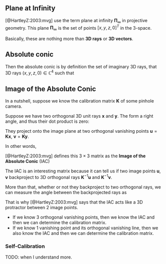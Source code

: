 ## Plane at Infinity

[@HartleyZ:2003:mvg] use the term plane at infinity $\mathbf{\Pi}_\infty$ in
projective geometry. This plane $\mathbf{\Pi}_\infty$ is the set of points $[x,
y, z, 0]^T$ in the $3$-space.

Basically, these are nothing more than **3D rays** or **3D vectors**.

## Absolute conic

Then the absolute conic is by definition the set of imaginary 3D rays, that 3D
rays $(x, y, z, 0) \in \mathbb{C}^4$ such that

\begin{equation}
  \begin{bmatrix} x & y & z \end{bmatrix}
  \begin{bmatrix} 1 & 0 & 0 \\
                  0 & 1 & 0 \\
                  0 & 0 & 1 \\
  \end{bmatrix}
  \begin{bmatrix} x \\ y \\ z \end{bmatrix}
  = 0
\end{equation}

## Image of the Absolute Conic

In a nutshell, suppose we know the calibration matrix $\mathbf{K}$ of some pinhole camera.

Suppose we have two orthogonal 3D unit rays $\mathbf{x}$ and $\mathbf{y}$. The form a
right angle, and thus their dot product is zero:

\begin{equation}
  \mathbf{x}^T \mathbf{y} = 0
\end{equation}

They project onto the image plane at two orthogonal vanishing points
$\mathbf{u} = \mathbf{K} \mathbf{x}$, $\mathbf{v} = \mathbf{K} \mathbf{y}$.

In other words,
\begin{equation}
  \mathbf{u}^T (\mathbf{K}^{-T} \mathbf{K}^T) \mathbf{y} = 0
\end{equation}

[@HartleyZ:2003:mvg] defines this $3\times3$ matrix as the **Image of the Absolute Conic** (IAC)
\begin{equation}
  \mathbf{\Omega}_\infty = \mathbf{K}^{-T} \mathbf{K}^T$
\end{equation}

The IAC is an interesting matrix because it can tell us if two image
points $\mathbf{u}$, $\mathbf{v}$ backproject to 3D orthogonal rays
$\mathbf{K}^{-1} \mathbf{u}$ and $\mathbf{K}^{-1} \mathbf{v}$.

More than that, whether or not they backproject to two orthogonal rays, we can
measure the angle between the backprojected rays as

\begin{equation}
\mathrm{arccos}
  \left(
    \frac{\mathbf{u}^T \mathbf{K}^{-T} \mathbf{K}^{-1} \mathbf{v}}
    {\| \mathbf{K}^{-1} \mathbf{u} \| \| \mathbf{K}^{-1} \mathbf{v} \|}
  \right)
\end{equation}

That is why [@HartleyZ:2003:mvg] says that the IAC acts like a 3D protractor
between 2 image points.

- If we know 3 orthogonal vanishing points, then we know the IAC and then we can
  determine the calibration matrix.
- If we know 1 vanishing point and its orthogonal vanishing line, then we also
  know the IAC and then we can determine the calibration matrix.

### Self-Calibration

TODO: when I understand more.
